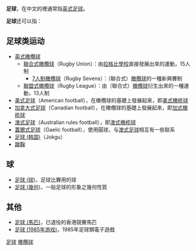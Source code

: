'''足球'''，在中文的裡通常指[[足球|英式足球]]。

'''足球'''还可以指：

== 足球类运动 ==
* [[英式橄欖球|英式橄欖球]]
** [[聯合式橄欖球|聯合式橄欖球]]（Rugby Union）：由[[拉格比學校|拉格比學校]]直接發展出來的運動，15人制
*** [[7人制橄欖球|7人制橄欖球]]（Rugby Sevens）：（聯合式）[[橄欖球|橄欖球]]的一種新興賽制
** [[聯盟式橄欖球|聯盟式橄欖球]]（Rugby League）：由（聯合式）[[橄欖球|橄欖球]]衍生出來的一種運動，13人制
* [[美式足球|美式足球]]（American football），在橄欖球的基礎上發展起來，即[[美式橄榄球|美式橄榄球]]
* [[加拿大式足球|加拿大式足球]]（Canadian football），在橄欖球的基礎上發展起來，即[[加式橄榄球|加式橄榄球]]
* [[澳式足球|澳式足球]]（Australian rules football），即[[澳式橄榄球|澳式橄榄球]]
* [[蓋爾式足球|蓋爾式足球]]（Gaelic football），使用圓球，与[[澳式足球|澳式足球]]相互有一些联系
* [[足球_(韩国)|足球 (韩国)]]（Jokgu）
* [[蹴鞠|蹴鞠]]

== 球 ==
* [[足球_(球)|足球 (球)]]，足球比賽用的球
* [[足球_(幾何)|足球 (幾何)]]，一般足球的形象之幾何性質

== 其他 ==
* [[足球_(馬匹)|足球 (馬匹)]]，已退役的香港競賽馬匹
* [[足球_(1985年游戏)|足球 (1985年游戏)]]，1985年足球類電子遊戲

{{disambig|Cat=二字消歧义}}

[[Category:足球|]]
[[Category:橄欖球|]]
